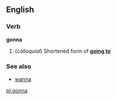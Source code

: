 ==English==
===Verb===<!-- acts as a modal/auxiliary verb, also analyzable as a particle -->
'''gonna'''

#(''colloquial'') Shortened form of '''[[going to]]'''

===See also===
*[[wanna]]

[[pl:gonna]]